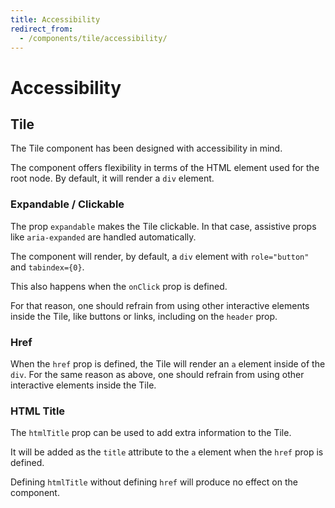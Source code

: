 ```yaml
---
title: Accessibility
redirect_from:
  - /components/tile/accessibility/
---
```


# Accessibility

## Tile

The Tile component has been designed with accessibility in mind.

The component offers flexibility in terms of the HTML element used for the root node. By default, it will render a `div` element.

### Expandable / Clickable

The prop `expandable` makes the Tile clickable. In that case, assistive props like `aria-expanded` are handled automatically.

The component will render, by default, a `div` element with `role="button"` and `tabindex={0}`.

This also happens when the `onClick` prop is defined.

For that reason, one should refrain from using other interactive elements inside the Tile, like buttons or links, including on the `header` prop.

### Href

When the `href` prop is defined, the Tile will render an `a` element inside of the `div`.
For the same reason as above, one should refrain from using other interactive elements inside the Tile.

### HTML Title

The `htmlTitle` prop can be used to add extra information to the Tile.

It will be added as the `title` attribute to the `a` element when the `href` prop is defined.

Defining `htmlTitle` without defining `href` will produce no effect on the component.
